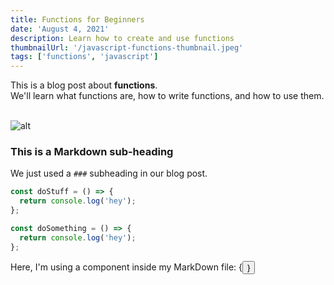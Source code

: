 ```yaml
---
title: Functions for Beginners
date: 'August 4, 2021'
description: Learn how to create and use functions
thumbnailUrl: '/javascript-functions-thumbnail.jpeg'
tags: ['functions', 'javascript']
---
```


<div>
  This is a blog post about <strong>functions</strong>. <br />
  We'll learn what functions are, how to write functions, and how to use them.
</div>

<br />

![alt](https://kylepfromer-portfolio.imgix.net/blog/nextjs-image-component-blog/mountains.jpg?auto=format&ixlib=react-9.5.2&w=700&dpr=2&q=50)

### This is a Markdown sub-heading

We just used a `###` subheading in our blog post.

```javascript
const doStuff = () => {
  return console.log('hey');
};
```

```javascript
const doSomething = () => {
  return console.log('hey');
};
```

<div>Here, I'm using a component inside my MarkDown file: {<Button text={'Click me'} />}</div>
